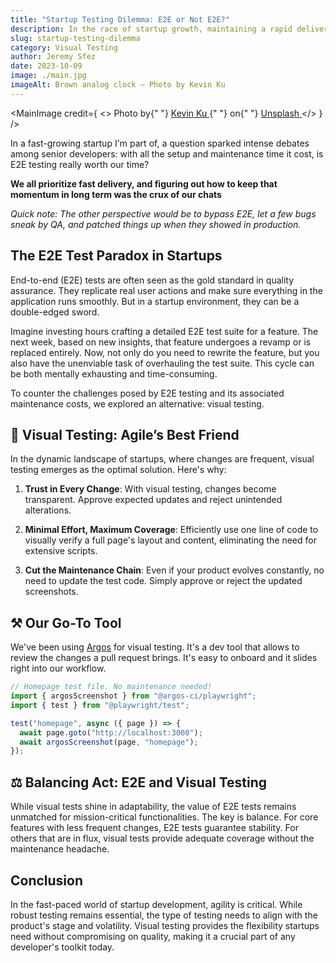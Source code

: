 ```yaml
---
title: "Startup Testing Dilemma: E2E or Not E2E?"
description: In the race of startup growth, maintaining a rapid delivery pace is essential. Yet, to keep that pace, product quality can't take a back seat — it's the shield against disruptive rework and unexpected bugs. While E2E tests stand tall as quality gatekeepers, are they always the right pick? Explore with us to discern the nuances.
slug: startup-testing-dilemma
category: Visual Testing
author: Jeremy Sfez
date: 2023-10-09
image: ./main.jpg
imageAlt: Brown analog clock — Photo by Kevin Ku
---
```


<MainImage
  credit={
    <>
      Photo by{" "}
      <a href="https://unsplash.com/@ikukevk?utm_content=creditCopyText&utm_medium=referral&utm_source=unsplash">
        Kevin Ku
      </a>{" "}
      on{" "}
      <a href="https://unsplash.com/photos/aiyBwbrWWlo?utm_content=creditCopyText&utm_medium=referral&utm_source=unsplash">
        Unsplash
      </a>
    </>
  }
/>

In a fast-growing startup I'm part of, a question sparked intense debates among senior developers: with all the setup and maintenance time it cost, is E2E testing really worth our time?

**We all prioritize fast delivery, and figuring out how to keep that momentum in long term was the crux of our chats**

_Quick note: The other perspective would be to bypass E2E, let a few bugs sneak by QA, and patched things up when they showed in production._

## The E2E Test Paradox in Startups

End-to-end (E2E) tests are often seen as the gold standard in quality assurance. They replicate real user actions and make sure everything in the application runs smoothly. But in a startup environment, they can be a double-edged sword.

Imagine investing hours crafting a detailed E2E test suite for a feature. The next week, based on new insights, that feature undergoes a revamp or is replaced entirely. Now, not only do you need to rewrite the feature, but you also have the unenviable task of overhauling the test suite. This cycle can be both mentally exhausting and time-consuming.

To counter the challenges posed by E2E testing and its associated maintenance costs, we explored an alternative: visual testing.

## 🧿 Visual Testing: Agile’s Best Friend

In the dynamic landscape of startups, where changes are frequent, visual testing emerges as the optimal solution. Here's why:

1. **Trust in Every Change**: With visual testing, changes become transparent. Approve expected updates and reject unintended alterations.

2. **Minimal Effort, Maximum Coverage**: Efficiently use one line of code to visually verify a full page's layout and content, eliminating the need for extensive scripts.

3. **Cut the Maintenance Chain**: Even if your product evolves constantly, no need to update the test code. Simply approve or reject the updated screenshots.

## ⚒️ Our Go-To Tool

We've been using [Argos](https://argos-ci.com/) for visual testing. It's a dev tool that allows to review the changes a pull request brings. It's easy to onboard and it slides right into our workflow.

```js
// Homepage test file. No maintenance needed!
import { argosScreenshot } from "@argos-ci/playwright";
import { test } from "@playwright/test";

test("homepage", async ({ page }) => {
  await page.goto("http://localhost:3000");
  await argosScreenshot(page, "homepage");
});
```

## ⚖️ Balancing Act: E2E and Visual Testing

While visual tests shine in adaptability, the value of E2E tests remains unmatched for mission-critical functionalities. The key is balance. For core features with less frequent changes, E2E tests guarantee stability. For others that are in flux, visual tests provide adequate coverage without the maintenance headache.

## Conclusion

In the fast-paced world of startup development, agility is critical. While robust testing remains essential, the type of testing needs to align with the product's stage and volatility. Visual testing provides the flexibility startups need without compromising on quality, making it a crucial part of any developer's toolkit today.
